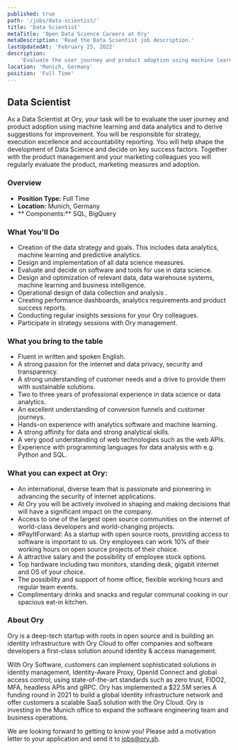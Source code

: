```yaml
---
published: true
path: '/jobs/data-scientist/'
title: 'Data Scientist'
metaTitle: 'Open Data Science Careers at Ory'
metaDescription: 'Read the Data Scientist job description.'
lastUpdatedAt: 'February 25, 2022'
description:
    'Evaluate the user journey and product adoption using machine learning and data analytics and to derive suggestions for improvement.'
location: 'Munich, Germany'
position: 'Full Time'
---
```



## Data Scientist 

<About />

As a Data Scientist at Ory, your task will be to evaluate the user journey and product adoption using machine learning and data analytics and to derive suggestions for improvement. You will be responsible for strategy, execution excellence and accountability reporting. You will help shape the development of Data Science and decide on key success factors. Together with the product management and your marketing colleagues you will regularly evaluate the product, marketing measures and adoption.

### Overview

- **Position Type:** Full Time
- **Location:** Munich, Germany
- ** Components:** SQL, BigQuery
### What You'll Do

- Creation of the data strategy and goals. This includes data analytics, machine learning and predictive analytics.
- Design and implementation of all data science measures.
- Evaluate and decide on software and tools for use in data science.
- Design and optimization of relevant data, data warehouse systems, machine learning and business intelligence.
- Operational design of data collection and analysis .
- Creating performance dashboards, analytics requirements and product success reports.
- Conducting regular insights sessions for your Ory colleagues.
- Participate in strategy sessions with Ory management.

### What you bring to the table

- Fluent in written and spoken English.
- A strong passion for the internet and data privacy, security and transparency.
- A strong understanding of customer needs and a drive to provide them with sustainable solutions.
- Two to three years of professional experience in data science or data analytics.
- An excellent understanding of conversion funnels and customer journeys.
- Hands-on experience with analytics software and machine learning.
- A strong affinity for data and strong analytical skills.
- A very good understanding of web technologies such as the web APIs.
- Experience with programming languages for data analysis with e.g. Python and SQL.

### What you can expect at Ory:
- An international, diverse team that is passionate and pioneering in advancing the security of internet applications.
- At Ory you will be actively involved in shaping and making decisions that will have a significant impact on the company.
- Access to one of the largest open source communities on the internet of world-class developers and world-changing projects.
- #PayItForward: As a startup with open source roots, providing access to software is important to us. Ory employees can work 10% of their working hours on open source projects of their choice.
- A attractive salary and the possibility of employee stock options.
- Top hardware including two monitors, standing desk, gigabit internet and OS of your choice.
- The possibility and support of home office, flexible working hours and regular team events.
- Complimentary drinks and snacks and regular communal cooking in our spacious eat-in kitchen.

### About Ory
Ory is a deep-tech startup with roots in open source and is building an identity infrastructure with Ory Cloud to offer companies and software developers a first-class solution around identity & access management.

With Ory Software, customers can implement sophisticated solutions in identity management, Identity-Aware Proxy, OpenId Connect and global access control, using state-of-the-art standards such as zero trust, FIDO2, MFA, headless APIs and gRPC.
Ory has implemented a $22.5M series A funding round in 2021 to build a global identity infrastructure network and offer customers a scalable SaaS solution with the Ory Cloud. Ory is investing in the Munich office to expand the software engineering team and business operations.

We are looking forward to getting to know you! Please add a motivation letter to your application and send it to [jobs@ory.sh](mailto:jobs@ory.sh).
